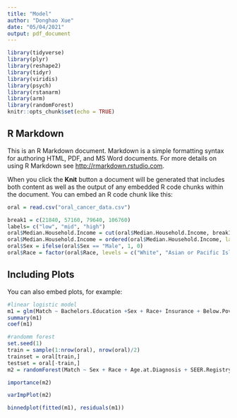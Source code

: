---
title: "Model"
author: "Donghao Xue"
date: "05/04/2021"
output: pdf_document
---

```{r setup, include=FALSE}
library(tidyverse)
library(plyr)
library(reshape2)
library(tidyr)
library(viridis)
library(psych)
library(rstanarm)
library(arm)
library(randomForest)
knitr::opts_chunk$set(echo = TRUE)
```

## R Markdown

This is an R Markdown document. Markdown is a simple formatting syntax for authoring HTML, PDF, and MS Word documents. For more details on using R Markdown see <http://rmarkdown.rstudio.com>.

When you click the **Knit** button a document will be generated that includes both content as well as the output of any embedded R code chunks within the document. You can embed an R code chunk like this:

```{r }
oral = read.csv("oral_cancer_data.csv")

break1 = c(21840, 57160, 79640, 106760)
labels= c("low", "mid", "high")
oral$Median.Household.Income = cut(oral$Median.Household.Income, break1, labels,include.lowest=T)
oral$Median.Household.Income = ordered(oral$Median.Household.Income, labels = c("low", "mid", "high"))
oral$Sex = ifelse(oral$Sex == "Male", 1, 0)
oral$Race = factor(oral$Race, levels = c("White", "Asian or Pacific Islander", "Black", "Hispanic"))
```


## Including Plots

You can also embed plots, for example:

```{r }
#linear logistic model
m1 = glm(Match ~ Bachelors.Education +Sex + Race+ Insurance + Below.Poverty + Unemployed + Language.Isolation + Median.Household.Income + Sex:Race, data = oral, family = binomial(link = "logit"))
summary(m1)
coef(m1)
```

```{r message=FALSE, warning=FALSE }
#randomm forest
set.seed(1)
train = sample(1:nrow(oral), nrow(oral)/2)
trainset = oral[train,]
testset = oral[-train,]
m2 = randomForest(Match ~ Sex + Race + Age.at.Diagnosis + SEER.Registry + Insurance + Bachelors.Education + Below.Poverty + Unemployed + Language.Isolation + Median.Household.Income + Sex:Race , data = oral, subset = train, mtry = 3, importance = T)


```

```{r }
importance(m2)
```

```{r }
varImpPlot(m2)
```


```{r }
binnedplot(fitted(m1), residuals(m1))
```

```{r }

```

```{r }

```

```{r }

```

```{r }

```

```{r }

```

```{r }

```

```{r }

```


```{r }

```




























